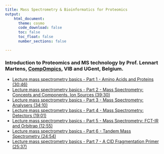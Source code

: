 ```yaml
---
title: Mass Spectrometry & Bioinformatics for Proteomics
output:
    html_document:
      theme: cosmo      
      code_download: false
      toc: false
      toc_float: false
      number_sections: false

---
```


### Introduction to Proteomics and MS technology by Prof. Lennart Martens, [CompOmpics](https://www.compomics.com/), VIB and UGent, Belgium.

- [Lecture mass spectrometry basics - Part 1 - Amino Acids and Proteins (30:46)](https://www.youtube.com/watch?v=bS78rIYvFBE)
- [Lecture mass spectrometry basics - Part 2 - Mass Spectrometry: Concepts and Components. Ion Sources (39:30)](https://www.youtube.com/watch?v=vXsotPtOdRY)
- [Lecture mass spectrometry basics - Part 3 - Mass Spectrometry: Analysers (34:10)](https://www.youtube.com/watch?v=NKXhyjsgT1I)
- [Lecture mass spectrometry basics - Part 4 - Mass Spectrometry: Detectors (19:01)](https://www.youtube.com/watch?v=lxtPIyFnzGk)
- [Lecture mass spectrometry basics - Part 5 - Mass Spectrometry: FCT-IR and Orbitrap (12:55)](https://www.youtube.com/watch?v=rLmpfFjNJd4)
- [Lecture mass spectrometry basics - Part 6 - Tandem Mass Spectrometry (24:54)](https://www.youtube.com/watch?v=Wy1SwrMzhYk)
- [Lecture mass spectrometry basics - Part 7 - A CID Fragmentation Primer (25:37)](https://www.youtube.com/watch?v=JBt_9hBnXcQ)
